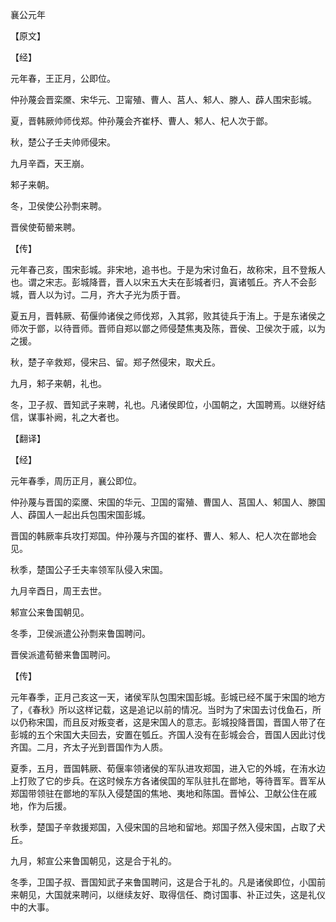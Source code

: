 

襄公元年

【原文】

【经】

元年春，王正月，公即位。

仲孙蔑会晋栾黡、宋华元、卫甯殖、曹人、莒人、邾人、滕人、薜人围宋彭城。

夏，晋韩厥帅师伐郑。仲孙蔑会齐崔杼、曹人、邾人、杞人次于鄫。

秋，楚公子壬夫帅师侵宋。

九月辛酉，天王崩。

邾子来朝。

冬，卫侯使公孙剽来聘。

晋侯使荀罃来聘。

【传】

元年春己亥，围宋彭城。非宋地，追书也。于是为宋讨鱼石，故称宋，且不登叛人也。谓之宋志。彭城降晋，晋人以宋五大夫在彭城者归，寘诸瓠丘。齐人不会彭城，晋人以为讨。二月，齐大子光为质于晋。

夏五月，晋韩厥、荀偃帅诸侯之师伐郑，入其郛，败其徒兵于洧上。于是东诸侯之师次于鄫，以待晋师。晋师自郑以鄫之师侵楚焦夷及陈，晋侯、卫侯次于戚，以为之援。

秋，楚子辛救郑，侵宋吕、留。郑子然侵宋，取犬丘。

九月，邾子来朝，礼也。

冬，卫子叔、晋知武子来聘，礼也。凡诸侯即位，小国朝之，大国聘焉。以继好结信，谋事补阙，礼之大者也。

【翻译】

【经】

元年春季，周历正月，襄公即位。

仲孙蔑与晋国的栾黡、宋国的华元、卫国的甯殖、曹国人、莒国人、邾国人、滕国人、薜国人一起出兵包围宋国彭城。

晋国的韩厥率兵攻打郑国。仲孙蔑与齐国的崔杼、曹人、邾人、杞人次在鄫地会见。

秋季，楚国公子壬夫率领军队侵入宋国。

九月辛酉日，周王去世。

邾宣公来鲁国朝见。

冬季，卫侯派遣公孙剽来鲁国聘问。

晋侯派遣荀罃来鲁国聘问。

【传】

元年春季，正月己亥这一天，诸侯军队包围宋国彭城。彭城已经不属于宋国的地方了，《春秋》所以这样记载，这是追记以前的情况。当时为了宋国去讨伐鱼石，所以仍称宋国，而且反对叛变者，这是宋国人的意志。彭城投降晋国，晋国人带了在彭城的五个宋国大夫回去，安置在瓠丘。齐国人没有在彭城会合，晋国人因此讨伐齐国。二月，齐太子光到晋国作为人质。

夏季，五月，晋国韩厥、荀偃率领诸侯的军队进攻郑国，进入它的外城，在洧水边上打败了它的步兵。在这时候东方各诸侯国的军队驻扎在鄫地，等待晋军。晋军从郑国带领驻在鄫地的军队入侵楚国的焦地、夷地和陈国。晋悼公、卫献公住在戚地，作为后援。

秋季，楚国子辛救援郑国，入侵宋国的吕地和留地。郑国子然入侵宋国，占取了犬丘。

九月，邾宣公来鲁国朝见，这是合于礼的。

冬季，卫国子叔、晋国知武子来鲁国聘问，这是合于礼的。凡是诸侯即位，小国前来朝见，大国就来聘问，以继续友好、取得信任、商讨国事、补正过失，这是礼仪中的大事。

